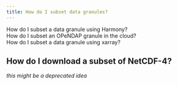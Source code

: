 ```yaml
---
title: How do I subset data granules?
---
```


How do I subset a data granule using Harmony?  
How do I subset an OPeNDAP granule in the cloud?  
How do I subset a data granule using xarray?  

## How do I download a subset of NetCDF-4?
*this might be a deprecated idea*